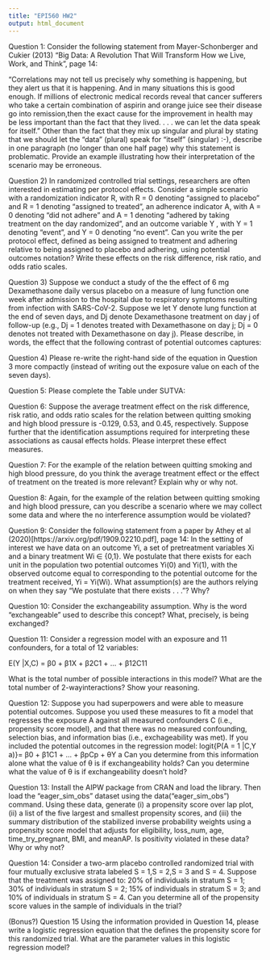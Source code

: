 ---
title: "EPI560 HW2"
output: html_document
---

Question 1: Consider the following statement from Mayer-Schonberger and Cukier (2013) “Big Data: A Revolution That Will Transform How we Live, Work, and Think”, page 14:

“Correlations may not tell us precisely why something is happening, but they alert us that it is happening. And in many situations this is good enough. If millions of electronic medical records reveal that cancer sufferers who take a certain combination of aspirin and orange juice see their disease go into remission,then the exact cause for the improvement in health may be less important than the fact that they lived. . . . we can let the data speak for itself.”
Other than the fact that they mix up singular and plural by stating that we should let the “data” (plural) speak for “itself” (singular) :-), describe in one paragraph (no longer than one half page) why this statement is problematic. Provide an example illustrating how their interpretation of the scenario may be erroneous.




Question 2) In randomized controlled trial settings, researchers are often interested in estimating per protocol effects. Consider a simple scenario with a randomization indicator R, with R = 0 denoting “assigned to placebo” and R = 1 denoting “assigned to treated”, an adherence indicator A, with A = 0 denoting “did not adhere” and A = 1 denoting “adhered by taking treatment on the day randomized”, and an outcome variable Y , with Y = 1 denoting “event”, and Y = 0 denoting “no event”. Can you write the per protocol effect, defined as being assigned to treatment and adhering relative to being assigned to placebo and adhering, using potential outcomes notation? Write these effects on the risk difference, risk ratio, and odds ratio scales.





Question 3) Suppose we conduct a study of the the effect of 6 mg Dexamethasone daily versus placebo on a measure of lung function one week after admission to the hospital due to respiratory symptoms resulting from infection with SARS-CoV-2. Suppose we let Y denote lung function at the end of seven days, and Dj denote Dexamethasone treatment on day j of follow-up (e.g., Dj = 1 denotes treated with Dexamethasone on day j; Dj = 0 denotes not treated with Dexamethasone on day j). Please describe, in words, the effect that the following contrast of potential outcomes captures:




Question 4) Please re-write the right-hand side of the equation in Question 3 more compactly (instead of writing out the exposure value on each of the seven days).




Question 5: Please complete the Table under SUTVA:




Question 6: Suppose the average treatment effect on the risk difference, risk ratio, and odds ratio scales for the relation between quitting smoking and high blood pressure is -0.129, 0.53, and 0.45, respectively. Suppose further that the identification assumptions required for interpreting these associations as causal effects holds.
Please interpret these effect measures.



Question 7: For the example of the relation between quitting smoking and high blood pressure, do you think the average treatment effect or the effect of treatment on the treated is more relevant? Explain why or why not.



Question 8: Again, for the example of the relation between quitting smoking and high blood pressure, can you describe a scenario where we may collect some data and where the no interference assumption would be violated?




Question 9: Consider the following statement from a paper by Athey et al (2020)[https://arxiv.org/pdf/1909.02210.pdf], page 14: In the setting of interest we have data on an outcome Yi, a set of pretreatment variables Xi and a binary treatment Wi ∈ {0,1}. We postulate that there exists for each unit in the population two potential outcomes Yi(0) and Yi(1), with the observed outcome equal to corresponding to the potential outcome for the treatment received, Yi = Yi(Wi). What assumption(s) are the authors relying on when they say “We postulate that there exists . . . ”? Why?




Question 10: Consider the exchangeability assumption. Why is the word “exchangeable” used to describe this concept? What, precisely, is being exchanged?




Question 11: Consider a regression model with an exposure and 11 confounders, for a total of 12 variables:

E(Y |X,C) = β0 + β1X + β2C1 + ... + β12C11

What is the total number of possible interactions in this model? What are the total number of 2-wayinteractions? Show your reasoning.



Question 12: Suppose you had superpowers and were able to measure potential outcomes. Suppose you used these measures to fit a model that regresses the exposure A against all measured confounders C (i.e., propensity score model), and that there was no measured confounding, selection bias, and information bias (i.e., exchageability was met). If you included the potential outcomes in the regression model:
logit{P(A = 1 |C,Y a)}= β0 + β1C1 + ... + βpCp + θY a
Can you determine from this information alone what the value of θ is if exchangeability holds? Can you determine what the value of θ is if exchangeability doesn’t hold?




Question 13: Install the AIPW package from CRAN and load the library. Then load the “eager_sim_obs” dataset using the data("eager_sim_obs") command. Using these data, generate (i) a propensity score over lap plot, (ii) a list of the five largest and smallest propensity scores, and (iii) the summary distribution of the stabilized inverse probability weights using a propensity score model that adjusts for eligibility, loss_num, age, time_try_pregnant, BMI, and meanAP. Is positivity violated in these data? Why or why not?




Question 14: Consider a two-arm placebo controlled randomized trial with four mutually exclusive strata labeled S = 1,S = 2,S = 3 and S = 4. Suppose that the treatment was assigned to: 20% of individuals in stratum S = 1; 30% of individuals in stratum S = 2; 15% of individuals in stratum S = 3; and 10% of individuals in stratum S = 4. Can you determine all of the propensity score values in the sample of individuals in the trial?




(Bonus?) Question 15 Using the information provided in Question 14, please write a logistic regression equation that the defines the propensity score for this randomized trial. What are the parameter values in this logistic regression model?

